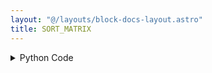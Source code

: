 ```yaml
---
layout: "@/layouts/block-docs-layout.astro"
title: SORT_MATRIX
---
```



<PythonDocsDisplay docstring={docstring} />
<AppDisplay app={app} blockName="SORT_MATRIX" client:visible />

<details>
<summary>Python Code</summary>
```python
from numpy import sort
from flojoy import flojoy, Matrix


@flojoy
def SORT_MATRIX(a: Matrix, axis: int = -1) -> Matrix:
    """The SORT_MATRIX node takes a input matrix and sort it along the chosen axis.

    Inputs
    ------
    a : Matrix
        The input matrix to be multiplied to input b

    Parameters
    ----------
    axis : int
        Axis along which to sort. Default is -1, which means sort along the last axis.

    Returns
    -------
    Matrix
        The matrix result from sorting.
    """
    inputMatrix = a.m
    sortedMatrix = sort(inputMatrix, axis=axis)

    return Matrix(m=sortedMatrix)

```
[Find this Flojoy Block on GitHub](https://github.com/flojoy-ai/blocks/blob/main/blocks/TRANSFORMERS/MATRIX_MANIPULATION/SORT_MATRIX/SORT_MATRIX.py)
</details>


## Example
